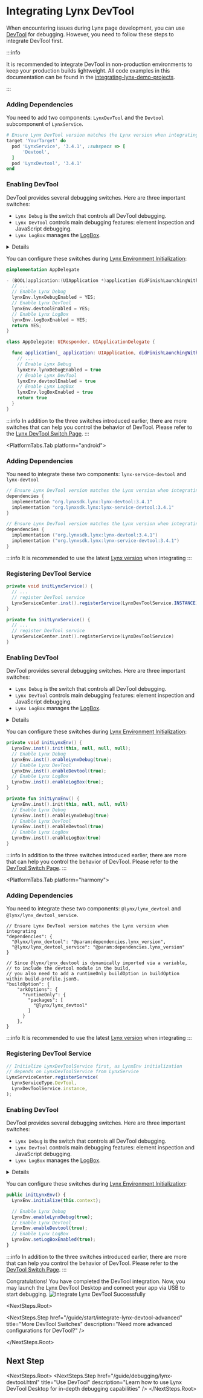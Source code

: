 
# Integrating Lynx DevTool

When encountering issues during Lynx page development, you can use [DevTool](/guide/debugging/lynx-devtool.mdx) for debugging.
However, you need to follow these steps to integrate DevTool first.

:::info

It is recommended to integrate DevTool in non-production environments to keep your production builds lightweight.
All code examples in this documentation can be found in the [integrating-lynx-demo-projects](https://github.com/lynx-family/integrating-lynx-demo-projects/tree/main).

:::

<PlatformTabs hashKey="platform">
<PlatformTabs.Tab platform="ios">

<Steps>

### Adding Dependencies

You need to add two components: `LynxDevTool` and the `Devtool` subcomponent of `LynxService`.

```ruby title="Podfile" {8,11}
# Ensure Lynx DevTool version matches the Lynx version when integrating
target 'YourTarget' do
  pod 'LynxService', '3.4.1', :subspecs => [
      'Devtool',
  ]
  pod 'LynxDevtool', '3.4.1'
end
```

### Enabling DevTool

DevTool provides several debugging switches.
Here are three important switches:

- `Lynx Debug` is the switch that controls all DevTool debugging.
- `Lynx DevTool` controls main debugging features: element inspection and JavaScript debugging.
- `Lynx LogBox` manages the [LogBox](/guide/debugging/handle-errors.html).

<Details title="Lynx Debug and LogBox are on by default; DevTool is off. Enabling DevTool is recommended.">

- When debugging Lynx pages with the DevTool Desktop, both `Lynx Debug` and
  `Lynx DevTool` need be enabled
- LogBox helps you quickly identify and diagnose issues

</Details>

You can configure these switches during [Lynx Environment Initialization](/guide/start/integrate-with-existing-apps.html):

<Tabs groupId='integrating-lynx-with-existing-app-ios'>
<Tab label="Objective-C">

```objective-c title=AppDelegate.m {5-10}
@implementation AppDelegate

- (BOOL)application:(UIApplication *)application didFinishLaunchingWithOptions:(NSDictionary *)launchOptions {
  // ...
  // Enable Lynx Debug
  lynxEnv.lynxDebugEnabled = YES;
  // Enable Lynx DevTool
  lynxEnv.devtoolEnabled = YES;
  // Enable Lynx LogBox
  lynxEnv.logBoxEnabled = YES;
  return YES;
}
```

</Tab>
<Tab label="Swift">

```swift title=AppDelegate.swift {5-10}
class AppDelegate: UIResponder, UIApplicationDelegate {

  func application(_ application: UIApplication, didFinishLaunchingWithOptions launchOptions: [UIApplication.LaunchOptionsKey: Any]?) -> Bool {
    // ...
    // Enable Lynx Debug
    lynxEnv.lynxDebugEnabled = true
    // Enable Lynx DevTool
    lynxEnv.devtoolEnabled = true
    // Enable Lynx LogBox
    lynxEnv.logBoxEnabled = true
    return true
  }
}
```

</Tab>
</Tabs>

:::info
In addition to the three switches introduced earlier, there are more switches that can help you control the behavior of DevTool. Please refer to the [Lynx DevTool Switch Page](/guide/start/integrate-lynx-devtool-advanced.html#debugging-devtool-switch).
:::

 </Steps>
</PlatformTabs.Tab>

<PlatformTabs.Tab platform="android">
  <Steps>
### Adding Dependencies

You need to integrate these two components: `lynx-service-devtool` and `lynx-devtool`

<Tabs groupId='impl-android'>
<Tab label="build.gradle">

```groovy
// Ensure Lynx DevTool version matches the Lynx version when integrating
dependencies {
  implementation "org.lynxsdk.lynx:lynx-devtool:3.4.1"
  implementation "org.lynxsdk.lynx:lynx-service-devtool:3.4.1"
}
```

</Tab>
<Tab label="build.gradle.kts">

```kotlin
// Ensure Lynx DevTool version matches the Lynx version when integrating
dependencies {
  implementation ("org.lynxsdk.lynx:lynx-devtool:3.4.1")
  implementation ("org.lynxsdk.lynx:lynx-service-devtool:3.4.1")
}
```

</Tab>
</Tabs>

:::info
It is recommended to use the latest [Lynx version](https://github.com/lynx-family/lynx/releases) when integrating
:::

### Registering DevTool Service

<Tabs groupId='register-devtool-service-android'>
<Tab label="Java">

```java title=YourApplication.java {3-4}
private void initLynxService() {
  // ...
  // register DevTool service
  LynxServiceCenter.inst().registerService(LynxDevToolService.INSTANCE);
}

```

</Tab>
<Tab label="Kotlin">

```kotlin title=YourApplication.kt {3-4}
private fun initLynxService() {
  // ...
  // register DevTool service
  LynxServiceCenter.inst().registerService(LynxDevToolService)
}
```

</Tab>
</Tabs>

### Enabling DevTool

DevTool provides several debugging switches.
Here are three important switches:

- `Lynx Debug` is the switch that controls all DevTool debugging.
- `Lynx DevTool` controls main debugging features: element inspection and JavaScript debugging.
- `Lynx LogBox` manages the [LogBox](/guide/debugging/handle-errors.html).

<Details title="Lynx Debug and LogBox are on by default; DevTool is off. Enabling DevTool is recommended.">

- When debugging Lynx pages with the DevTool Desktop, both `Lynx Debug` and
  `Lynx DevTool` switches need be enabled
- LogBox helps you quickly identify and diagnose issues

</Details>

You can configure these switches during [Lynx Environment Initialization](/guide/start/integrate-with-existing-apps.html):

<Tabs groupId='turn-on-switches-android'>
<Tab label="Java">

```java title=YourApplication.java {3-8}
private void initLynxEnv() {
  LynxEnv.inst().init(this, null, null, null);
  // Enable Lynx Debug
  LynxEnv.inst().enableLynxDebug(true);
  // Enable Lynx DevTool
  LynxEnv.inst().enableDevtool(true);
  // Enable Lynx LogBox
  LynxEnv.inst().enableLogBox(true);
}

```

</Tab>
<Tab label="Kotlin">

```kotlin title=YourApplication.kt {3-8}
private fun initLynxEnv() {
  LynxEnv.inst().init(this, null, null, null)
  // Enable Lynx Debug
  LynxEnv.inst().enableLynxDebug(true)
  // Enable Lynx DevTool
  LynxEnv.inst().enableDevtool(true)
  // Enable Lynx LogBox
  LynxEnv.inst().enableLogBox(true)
}
```

</Tab>
</Tabs>

:::info
In addition to the three switches introduced earlier, there are more that can help you control the behavior of DevTool. Please refer to the [DevTool Switch Page](/guide/start/integrate-lynx-devtool-advanced.html#debugging-devtool-switch).
:::

</Steps>
</PlatformTabs.Tab>

<PlatformTabs.Tab platform="harmony">
  <Steps>
### Adding Dependencies

You need to integrate these two components: `@lynx/lynx_devtool` and `@lynx/lynx_devtool_service`.

<Tabs groupId='impl-harmony'>
<Tab label="oh-package.json5">

```json5
// Ensure Lynx DevTool version matches the Lynx version when integrating
"dependencies": {
  "@lynx/lynx_devtool": "@param:dependencies.lynx_version",
  "@lynx/lynx_devtool_service": "@param:dependencies.lynx_version"
}
```

</Tab>
<Tab label="build-profile.json5">

```json5
// Since @lynx/lynx_devtool is dynamically imported via a variable,
// to include the devtool module in the build,
// you also need to add a runtimeOnly buildOption in buildOption within build-profile.json5.
"buildOption": {
    "arkOptions": {
      "runtimeOnly": {
        "packages": [
          "@lynx/lynx_devtool"
        ]
      }
    },
}
```

</Tab>
</Tabs>

:::info
It is recommended to use the latest [Lynx version](https://github.com/lynx-family/lynx/releases) when integrating
:::

### Registering DevTool Service

<Tabs groupId="register-devtool-service-harmony">
<Tab label="ETS">

```ts title=YourEntryAbility.ets {2 - 3}
// Initialize LynxDevToolService first, as LynxEnv initialization
// depends on LynxDevToolService from LynxService
LynxServiceCenter.registerService(
  LynxServiceType.DevTool,
  LynxDevToolService.instance,
);
```

</Tab>
</Tabs>

### Enabling DevTool

DevTool provides several debugging switches.
Here are three important switches:

- `Lynx Debug` is the switch that controls all DevTool debugging.
- `Lynx DevTool` controls main debugging features: element inspection and JavaScript debugging.
- `Lynx LogBox` manages the [LogBox](/guide/debugging/handle-errors.html).

<Details title="Lynx Debug and LogBox are on by default; DevTool is off. Enabling DevTool is recommended.">

- When debugging Lynx pages with the DevTool Desktop, both `Lynx Debug` and
  `Lynx DevTool` switches need be enabled
- LogBox helps you quickly identify and diagnose issues

</Details>

You can configure these switches during [Lynx Environment Initialization](/guide/start/integrate-with-existing-apps.html):

<Tabs groupId='turn-on-switches-harmony'>
<Tab label="ETS">

```ts title=YourEntryAbility.ets {4-9}
public initLynxEnv() {
  LynxEnv.initialize(this.context);

  // Enable Lynx Debug
  LynxEnv.enableLynxDebug(true);
  // Enable Lynx DevTool
  LynxEnv.enableDevtool(true);
  // Enable Lynx LogBox
  LynxEnv.setLogBoxEnabled(true);
}

```

</Tab>
</Tabs>

:::info
In addition to the three switches introduced earlier, there are more that can help you control the behavior of DevTool. Please refer to the [DevTool Switch Page](/guide/start/integrate-lynx-devtool-advanced.html#debugging-devtool-switch).
:::

</Steps>
</PlatformTabs.Tab>

</PlatformTabs>
Congratulations! You have completed the DevTool integration. Now, you may launch the Lynx DevTool Desktop and
connect your app via USB to start debugging.
<img
  src="https://lf-lynx.tiktok-cdns.com/obj/lynx-artifacts-oss-sg/lynx-website/assets/doc/devtool_connected_success.png"
  alt="Integrate Lynx DevTool Successfully"
  width={800}
/>

<NextSteps.Root>

<NextSteps.Step
  href="/guide/start/integrate-lynx-devtool-advanced"
  title="More DevTool Switches"
  description="Need more advanced configurations for DevTool?"
/>

</NextSteps.Root>

## Next Step

<NextSteps.Root>
  <NextSteps.Step
    href="/guide/debugging/lynx-devtool.html"
    title="Use DevTool"
    description="Learn how to use Lynx DevTool Desktop for in-depth debugging capabilities"
  />
</NextSteps.Root>

